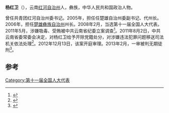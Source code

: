 '''杨红卫'''（{{bd|1963年|8月||}}），云南[[红河自治州|红河自治州]]人，彝族，中华人民共和国政治人物。

曾任共青团红河自治州委书记。2005年，担任任楚雄自治州委副书记、代州长。2006年，担任[[楚雄彝族自治州|楚雄彝族自治州]]州长。2008年2月，当选第十一届全国人大代表。2011年5月，涉嫌吸毒、受贿被中共云南省纪委立案调查<ref>{{cite news|title=盘点纪委工作人员上门贪官啥反应：杨卫泽跳楼杨红卫吓瘫|url=http://sd.china.com.cn/bz/2015/hudongzhuanqu_0127/42455.html|accessdate=2015-10-23|agency=中国网}}{{Dead link|date=2020年7月 |bot=InternetArchiveBot |fix-attempted=yes }}</ref>。2011年8月2日，中共云南省委常委会决定，对杨红卫给予开除党籍处分，对涉嫌违法犯罪问题移送司法机关依法处理<ref>{{cite news|title=云南省楚雄州州长杨红卫因涉嫌违纪违法被免职|url=http://news.lznews.cn/2011/0430/436380.html|accessdate=2015-10-23|work=新华网|archive-url=https://web.archive.org/web/20160304100530/http://news.lznews.cn/2011/0430/436380.html|archive-date=2016-03-04|dead-url=yes}}</ref>。2012年12月13日，该案开庭审理。2013年2月，一审被判无期徒刑<ref>{{cite news|title=云南楚雄州原州长杨红卫一审被判无期徒刑|url=http://news.21cn.com/hot/focus/a/2013/0205/08/14622464.shtml|accessdate=2015-10-23|agency=正义网-检察日报}}{{Dead link|date=2018年7月 |bot=InternetArchiveBot |fix-attempted=no }}</ref>。

==参考==
{{reflist}}
{{中国政治人物小作品}}

[[Category:第十一届全国人大代表|Category:第十一届全国人大代表]]